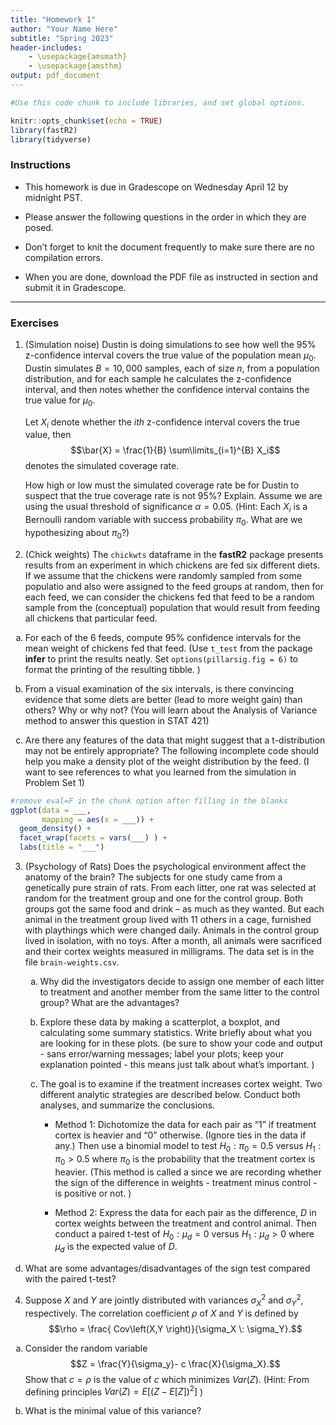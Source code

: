 ```yaml
---
title: "Homework 1"
author: "Your Name Here"
subtitle: "Spring 2023"
header-includes:
    - \usepackage{amsmath}
    - \usepackage{amsthm}
output: pdf_document
---
```


```r
#Use this code chunk to include libraries, and set global options.

knitr::opts_chunk$set(echo = TRUE)
library(fastR2)
library(tidyverse)

```

### Instructions

- This homework is due in Gradescope on Wednesday April 12 by midnight PST.

- Please answer the following questions in the order in which they are posed. 

- Don't forget to knit the document frequently to make sure there are no compilation errors. 

- When you are done, download the PDF file as instructed in section and submit it in Gradescope. 

* * *

### Exercises

1. (Simulation noise) Dustin is doing simulations to see how well the 95% z-confidence interval covers the true value of the population mean $\mu_0$. Dustin simulates $B = 10,000$ samples, each of size $n$,  from a population distribution, and for each sample he calculates the z-confidence interval, and then notes whether the confidence interval contains the true value for $\mu_0$. 

   Let $X_i$ denote whether the $ith$ z-confidence interval covers the true value, then 
$$\bar{X} = \frac{1}{B} \sum\limits_{i=1}^{B} X_i$$
denotes the simulated coverage rate.

   How high or low must the simulated coverage rate be for Dustin to suspect that the true coverage rate is not 95%? Explain. Assume we are using the usual threshold of significance $\alpha = 0.05$. (Hint: Each $X_i$ is a Bernoulli random variable with success probability $\pi_0$. What are we hypothesizing about $\pi_0$?)

2. (Chick weights) The `chickwts` dataframe in the **fastR2** package presents results from an experiment in which chickens are fed six different diets. If we assume that the chickens were randomly sampled from some populatio and also were assigned to the feed groups at random, then for each feed, we can consider the chickens fed that feed to be a random sample from the (conceptual) population that would result from feeding all chickens that particular feed.


a. For each of the 6 feeds, compute 95% confidence intervals for the mean weight of chickens fed that feed. (Use `t_test` from the package **infer** to print the results neatly. Set `options(pillarsig.fig = 6)` to format the printing of the resulting tibble. )

b. From a visual examination of the six intervals, is there convincing evidence that some diets are better (lead to more weight gain) than others? Why or why not? (You will learn about the Analysis of Variance method to answer this question in STAT 421)

c. Are there any features of the data that might suggest that a t-distribution may not be entirely appropriate? The following incomplete code should help you make a density plot of the weight distribution by the feed.  (I want to see references to what you learned from the simulation in Problem Set 1)

```r
#remove eval=F in the chunk option after filling in the blanks
ggplot(data = ___, 
       mapping = aes(x = ___)) +
  geom_density() +
  facet_wrap(facets = vars(___) ) +
  labs(title = "___")

```

3. (Psychology of Rats) Does the psychological environment affect the anatomy of the brain? The subjects for one study came from a genetically pure strain of rats. From each litter, one rat was selected at random for the treatment group and one for the control group. Both groups got the same food and drink -- as much as they wanted. But each animal in the treatment group lived with 11 others in a cage, furnished with playthings which were changed daily. Animals in the control group lived in isolation, with no toys. After a month, all animals were sacrificed and their cortex weights  measured in milligrams. The data set is in the file `brain-weights.csv`.

   a. Why did the investigators decide to assign one member of each litter to treatment and another member from the same litter to the control group?  What are the advantages?

   b. Explore these data by making a scatterplot, a boxplot, and calculating some summary statistics. Write briefly about what you are looking for in these plots. (be sure to show your code and output - sans error/warning messages; label your plots; keep your explanation pointed - this means just talk about what's important. )
   
   c. The goal is to examine if the treatment increases cortex weight. Two different analytic strategies are described below. Conduct both analyses, and summarize the conclusions.
 
      - Method 1: Dichotomize the data for each pair as "1" if treatment cortex is heavier and "0" otherwise. (Ignore ties in the data if any.) Then use a binomial model to test $H_0: \pi_0 = 0.5$ versus $H_1: \pi_0 > 0.5$ where $\pi_0$ is the probability that the treatment cortex is heavier. (This method is called a \textbf{sign test} since we are recording whether the sign of the difference in weights - treatment  minus control - is positive or not. )
  
      - Method 2: Express the data for each pair as the difference, $D$ in cortex weights between the treatment and control animal. Then conduct a paired t-test of $H_0: \mu_d = 0$ versus $H_1: \mu_d > 0$ where $\mu_d$ is the expected value of $D$. 

  d. What are some advantages/disadvantages of the sign test compared with the paired t-test?

4. Suppose $X$ and $Y$ are jointly distributed with variances $\sigma^2_X$ and $\sigma^2_Y$, respectively. The correlation coefficient $\rho$ of $X$ and $Y$ is defined by 
$$\rho = \frac{ Cov\left(X,Y \right)}{\sigma_X \: \sigma_Y}.$$

a. Consider the random variable $$Z = \frac{Y}{\sigma_y}- c \frac{X}{\sigma_X}.$$
Show that $c =  \rho$ is the value of $c$ which minimizes $Var(Z)$. (Hint: From defining principles $Var(Z) = E\left[ \left(Z-E\left[Z \right] \right)^2 \right]$ ) 

b. What is the minimal value of this variance?
